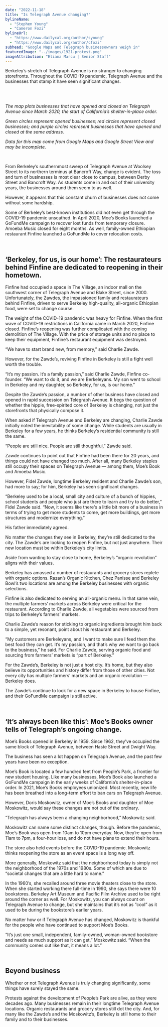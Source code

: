 ```yaml
---
date: "2022-11-18"
title: "Is Telegraph Avenue changing?"
bylineName:
  - "Stephen Young"
  - "Cameron Fozi"
bylineUrl:
  - "https://www.dailycal.org/author/syoung"
  - "https://www.dailycal.org/author/cfozi"
subhead: "Google Maps and Telegraph businessowners weigh in"
featuredImage: "../images/1921-protest.png"
imageAttribution: "Eliana Marcu | Senior Staff"
---
```


Berkeley’s stretch of Telegraph Avenue is no stranger to changing storefronts. Throughout the COVID-19 pandemic, Telegraph Avenue and the businesses that stamp it have seen significant changes.

<br />

<TurnoverMap />

<br />

_The map plots businesses that have opened and closed on Telegraph Avenue since March 2020, the start of California’s shelter-in-place order._

_Green circles represent opened businesses; red circles represent closed businesses; and purple circles represent businesses that have opened and closed at the same address._

_Data for this map come from Google Maps and Google Street View and may be incomplete._

<br />

From Berkeley’s southernmost sweep of Telegraph Avenue at Woolsey Street to its northern terminus at Bancroft Way, change is evident. The toss and turn of businesses is most clear close to campus, between Derby Street and Bancroft Way. As students come in and out of their university years, the businesses around them seem to as well.

However, it appears that this constant churn of businesses does not come without some hardship.

Some of Berkeley’s best-known institutions did not even get through the COVID-19 pandemic unscathed. In April 2020, Moe’s Books launched a GoFundMe campaign to recover lost funds from temporary closure. Amoeba Music closed for eight months. As well, family-owned Ethiopian restaurant Finfine launched a GoFundMe to cover relocation costs.

<br />

## ‘Berkeley, for us, is our home’: The restaurateurs behind Finfine are dedicated to reopening in their hometown.

Finfine had occupied a space in The Village, an indoor mall on the southwest corner of Telegraph Avenue and Blake Street, since 2000. Unfortunately, the Zawdes, the impassioned family and restaurateurs behind Finfine, driven to serve Berkeley high-quality, all-organic Ethiopian food, were set to change course.

The weight of the COVID-19 pandemic was heavy for Finfine. When the first wave of COVID-19 restrictions in California came in March 2020, Finfine closed.
Finfine’s reopening was further complicated with the coming demolition of The Village. With the price of storage units and no place to keep their equipment, Finfine’s restaurant equipment was destroyed.

“We have to start brand new, from memory,” said Charlie Zawde.

However, for the Zawde’s, reviving Finfine in Berkeley is still a fight well worth the trouble.

“It’s my passion. It’s a family passion,” said Charlie Zawde, Finfine co-founder. “We want to do it, and we are Berkeleyans. My son went to school in Berkeley and my daughter, so Berkeley, for us, is our home.”

Despite the Zawde’s passion, a number of other business have closed and opened in rapid succession on Telegraph Avenue. It begs the question of whether the hippie, free-spirited core of Berkeley is changing, not just the storefronts that physically compose it.

When asked if Telegraph Avenue and Berkeley are changing, Charlie Zawde initially noted the inevitability of some change. While students are usually in Berkeley for a few years, he thinks Berkeley’s residential community is still the same.

“People are still nice. People are still thoughtful,” Zawde said.

Zawde continues to point out that Finfine had been there for 20 years, and things could not have changed too much. After all, many Berkeley staples still occupy their spaces on Telegraph Avenue — among them, Moe’s Book and Amoeba Music.

However, Fidel Zawde, longtime Berkeley resident and Charlie Zawde’s son, had more to say; for him, Berkeley has seen significant changes.

“Berkeley used to be a local, small city and culture of a bunch of hippies, school students and people who just are there to learn and try to do better,” Fidel Zawde said. “Now, it seems like there's a little bit more of a business in terms of trying to get more students to come, get more buildings, get more structures and modernize everything.”

His father immediately agreed.

No matter the changes they see in Berkeley, they’re still dedicated to the city. The Zawde’s are looking to reopen Finfine, but not just anywhere. Their new location must be within Berkeley’s city limits.

Aside from wanting to stay close to home, Berkeley’s “organic revolution” aligns with their values.

Berkeley has amassed a number of restaurants and grocery stores replete with organic options. Razan’s Organic Kitchen, Chez Panisse and Berkeley Bowl’s two locations are among the Berkeley businesses with organic selections.

Finfine is also dedicated to serving an all-organic menu. In that same vein, the multiple farmers’ markets across Berkeley were critical for the restaurant. According to Charlie Zawde, all vegetables were sourced from trips to Berkeley’s farmers’ markets.

Charlie Zawde’s reason for sticking to organic ingredients brought him back to a simple, yet resonant, point about his restaurant and Berkeley.

“My customers are Berkeleyans, and I want to make sure I feed them the best food they can get. It’s my passion, and that’s why we want to go back to the business,” he said. For Charlie Zawde, serving organic food and sourcing from farmers’ markets is “part of Berkeley.”

For the Zawde’s, Berkeley is not just a host city. It’s home, but they also believe its opportunities and history differ from those of other cities. Not every city has multiple farmers’ markets and an organic revolution — Berkeley does.

The Zawde’s continue to look for a new space in Berkeley to house Finfine, and their GoFundMe campaign is still active.

<br />

## ‘It’s always been like this’: Moe’s Books owner tells of Telegraph’s ongoing change.

Moe’s Books opened in Berkeley in 1959. Since 1962, they’ve occupied the same block of Telegraph Avenue, between Haste Street and Dwight Way.

The business has seen a lot happen on Telegraph Avenue, and the past few years have been no exception.

Moe’s Book is located a few hundred feet from People’s Park, a frontier for new student housing. Like many businesses, Moe’s Book also launched a GoFundMe campaign in the early weeks of California’s shelter-in-place order. In 2021, Moe’s Books employees unionized. Most recently, new life has been breathed into a long-term effort to ban cars on Telegraph Avenue.

However, Doris Moskowitz, owner of Moe’s Books and daughter of Moe Moskowitz, would say these changes are not out of the ordinary.

“Telegraph has always been a changing neighborhood,” Moskowitz said.

Moskowitz can name some distinct changes, though. Before the pandemic, Moe’s Book was open from 10am to 10pm everyday. Now, they’re open from 11am to 7pm, a four-hour loss, and do not have plans to extend their hours.

The store also held events before the COVID-19 pandemic. Moskowitz thinks reopening the store as an event space is a long way off.

More generally, Moskowitz said that the neighborhood today is simply not the neighborhood of the 1970s and 1980s. Some of which are due to “societal changes that are a little hard to name.”

In the 1960’s, she recalled around three movie theaters close to the store. When she started working there full-time in 1990, she says there were 10 bookstores. Berkeley Art Museum and Pacific Film Archive used to be right around the corner as well. For Moskowitz, you can always count on Telegraph Avenue to change, but she maintains that it’s not as “cool” as it used to be during the bookstore’s earlier years.

No matter how or if Telegraph Avenue has changed, Moskowitz is thankful for the people who have continued to support Moe’s Books.

“It’s just one small, independent, family-owned, woman-owned bookstore and needs as much support as it can get,” Moskowitz said. “When the community comes out like that, it means a lot.”

<br />

## Beyond business

Whether or not Telegraph Avenue is truly changing significantly, some things have surely stayed the same.

Protests against the development of People’s Park are alive, as they were decades ago. Many businesses remain in their longtime Telegraph Avenue locations. Organic restaurants and grocery stores still dot the city. And, for many like the Zawde’s and the Moskowitz’s, Berkeley is still home to their family and to their businesses.
